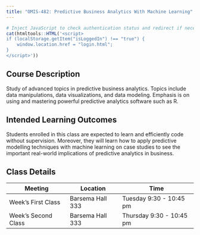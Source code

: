 ```yaml
---
title: "OMIS-482: Predictive Business Analytics With Machine Learning"
---
```


```r
# Inject JavaScript to check authentication status and redirect if necessary
cat(htmltools::HTML('<script>
if (localStorage.getItem("isLoggedIn") !== "true") {
    window.location.href = "login.html";
}
</script>'))

```

## Course Description

Study of advanced topics in predictive business analytics. Topics include data manipulations, data visualizations, and data modeling. Emphasis is on using and mastering powerful predictive analytics software such as R.

## Intended Learning Outcomes

Students enrolled in this class are expected to learn and efficiently code without supervision. Moreover, they will learn how to apply predictive modelling techniques with machine learning on case studies to see the important real-world implications of predictive analytics in business.

## Class Details

| Meeting             | Location         | Time                     |
|---------------------|------------------|--------------------------|
| Week's First Class  | Barsema Hall 333 | Tuesday 9:30 - 10:45 pm  |
| Week's Second Class | Barsema Hall 333 | Thursday 9:30 - 10:45 pm |
